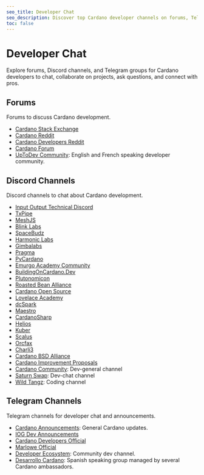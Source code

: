 ```yaml
---
seo_title: Developer Chat
seo_description: Discover top Cardano developer channels on forums, Telegram, and Discord. Collaborate on blockchain projects, ask questions, and connect with pros.
toc: false
---
```


# Developer Chat

Explore forums, Discord channels, and Telegram groups for Cardano developers to chat, collaborate on projects, ask questions, and connect with pros.

## Forums

Forums to discuss Cardano development.

- [Cardano Stack Exchange](https://cardano.stackexchange.com/)
- [Cardano Reddit](https://www.reddit.com/r/Cardano/)
- [Cardano Developers Reddit](https://www.reddit.com/r/CardanoDevelopers/)
- [Cardano Forum](https://forum.cardano.org/)
- [UpToDev Community](https://updevcommunity.com/): English and French speaking developer community.

## Discord Channels

Discord channels to chat about Cardano development.

- [Input Output Technical Discord](https://discord.com/invite/inputoutput)<OS repoURL="https://github.com/input-output-hk/" />
- [TxPipe](https://discord.gg/sJ2D3g33Qp)<OS repoURL="https://github.com/txpipe/" />
- [MeshJS](https://discord.gg/R9xFAD9MKG)<OS repoURL="https://github.com/MeshJS/" />
- [Blink Labs](https://discord.gg/jx9dxarjyv)<OS repoURL="github.com/blinklabs-io/" />
- [SpaceBudz](https://discord.gg/spacebudz)<OS repoURL="github.com/spacebudz/" />
- [Harmonic Labs](https://discord.gg/P6fbZSA85f)<OS repoURL="https://github.com/harmoniclabs" />
- [Gimbalabs](https://discord.gg/6qZ7pTAnKB)<OS repoURL="https://github.com/gimbalabs" />
- [Pragma](https://discord.gg/M65GBpkGjK)<OS repoURL="https://github.com/pragma-org" />
- [PyCardano](https://discord.gg/MazZyMPjC6)<OS repoURL="https://github.com/Python-Cardano/" />
- [Emurgo Academy Community](https://discord.gg/FdKrMsXuDe)<OS repoURL="https://github.com/Emurgo" />
- [BuildingOnCardano.Dev](https://discord.gg/zgYYbTjfVx)<OS repoURL="https://github.com/selfdriven-foundation" />
- [Plutonomicon](https://discord.gg/RrAg4ZEuNp)<OS repoURL="https://github.com/Plutonomicon" />
- [Roasted Bean Alliance](https://discord.gg/7rWnEvgCg3)<OS repoURL="https://github.com/bloxbean" />
- [Cardano Open Source](https://discord.gg/VvraErKX7p)<OS repoURL="https://github.com/wimsio" />
- [Lovelace Academy](https://discord.gg/wvjgN5wzMQ)<OS repoURL="https://github.com/lovelaceacademy" />
- [dcSpark](https://discord.gg/UX62bjCxVg)<OS repoURL="https://github.com/dcSpark" />
- [Maestro](https://discord.gg/EWZ2CtFRPJ)<OS repoURL="https://github.com/maestro-org" />
- [CardanoSharp](https://discord.gg/XtFg8v55T9)<OS repoURL="https://github.com/CardanoSharp" />
- [Helios](https://discord.gg/qtN8AM3WNH)<OS repoURL="https://github.com/HeliosLang" />
- [Kuber](https://discord.gg/xDSmAX6MXC)<OS repoURL="github.com/dquadrant/" />
- [Scalus](https://discord.gg/TPwTDbNNce)<OS repoURL="https://github.com/nau" />
- [Orcfax](https://discord.gg/kePcGwK4Aw)<OS repoURL="https://github.com/orcfax" />
- [Charli3](https://discord.gg/ayhJQTSGzt)<OS repoURL="https://github.com/Charli3-Official" />
- [Cardano BSD Alliance](https://discord.gg/Hm7gAJvenP)<OS repoURL="https://github.com/cardano-bsd-alliance" />
- [Cardano Improvement Proposals](https://discord.gg/Upj2ryXf6e)<OS repoURL="https://github.com/cardano-foundation/CIPs" />
- [Cardano Community](https://discord.gg/v5AEnHJ6Nx)<OS repoURL="https://github.com/cardano-foundation/" />: Dev-general channel
- [Saturn Swap](https://discord.gg/wu5fBxkJpG)<OS repoURL="https://github.com/Orion-Crypto" />: Dev-chat channel
- [Wild Tangz](https://discord.com/invite/wildtangz)<OS repoURL="https://github.com/thaddeusdiamond" />: Coding channel

## Telegram Channels

Telegram channels for developer chat and announcements.

- [Cardano Announcements](https://t.me/CardanoAnnouncements)<OS repoURL="https://github.com/input-output-hk" />: General Cardano updates.
- [IOG Dev Announcements](https://t.me/IOdevannouncements)<OS repoURL="https://github.com/input-output-hk" />
- [Cardano Developers Official](https://t.me/CardanoDevelopersOfficial)<OS repoURL="https://github.com/cardano-foundation" />
- [Marlowe Official](https://t.me/IOHK_Marlowe)<OS repoURL="https://github.com/marlowe-lang" />
- [Developer Ecosystem](https://t.me/DeveloperEcosystem): Community dev channel.
- [Desarrollo Cardano](https://t.me/DesarrolloCardano): Spanish speaking group managed by several Cardano ambassadors.
